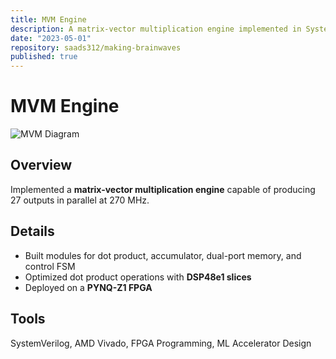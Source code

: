 ```yaml
---
title: MVM Engine
description: A matrix-vector multiplication engine implemented in SystemVerilog and deployed on FPGA.
date: "2023-05-01"
repository: saads312/making-brainwaves
published: true
---
```


# MVM Engine
![MVM Diagram](/mvm.png)

## Overview
Implemented a **matrix-vector multiplication engine** capable of producing 27 outputs in parallel at 270 MHz.

## Details
- Built modules for dot product, accumulator, dual-port memory, and control FSM  
- Optimized dot product operations with **DSP48e1 slices**  
- Deployed on a **PYNQ-Z1 FPGA**

## Tools
SystemVerilog, AMD Vivado, FPGA Programming, ML Accelerator Design
